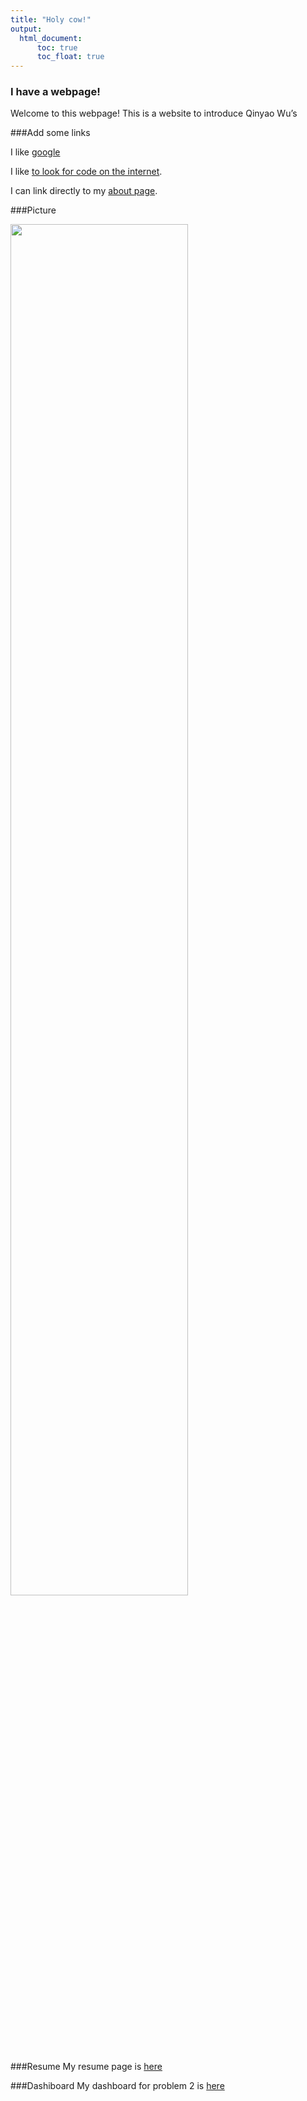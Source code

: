 ```yaml
---
title: "Holy cow!"
output: 
  html_document:
      toc: true
      toc_float: true
---
```


### I have a webpage!

Welcome to this webpage! This is a website to introduce Qinyao Wu's 

###Add some links

I like [google](https://www.google.com)

I like [to look for code on the internet](https://www.google.com).

I can link directly to my [about page](about.html).



###Picture

<img src="image/1.png" style="width:75%">


###Resume
My resume page is [here](resume.html)

###Dashiboard
My dashboard for problem 2 is [here](dashboard_template.html)

